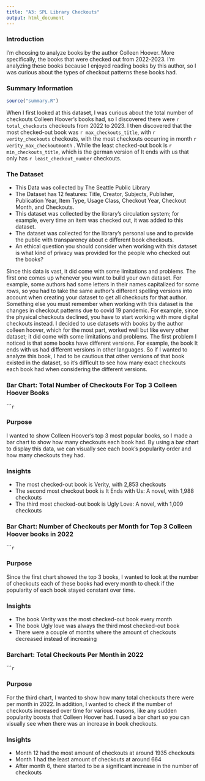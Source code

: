 ```yaml
---
title: "A3: SPL Library Checkouts"
output: html_document
---
```


### Introduction

I'm choosing to analyze books by the author Colleen Hoover. More specifically, the books that were checked out from 2022-2023. I'm analyzing these books because I enjoyed reading books by this author, so I was curious about the types of checkout patterns these books had.   

### Summary Information

```r
source("summary.R")
```


When I first looked at this dataset, I was curious about the total number of checkouts Colleen Hoover's books had, so I discovered there were `r total_checkouts` checkouts from 2022 to 2023. I then discovered that the most checked-out book was `r max_checkouts_title`, with `r verity_checkouts` checkouts, with the most checkouts occurring in month `r verity_max_checkoutmonth` . While the least checked-out book is `r min_checkouts_title`, which is the german version of It ends with us that only has `r least_checkout_number` checkouts. 



### The Dataset

- This Data was collected by The Seattle Public Library
- The Dataset has 12 features: Title, Creator, Subjects, Publisher, Publication Year, Item Type, Usage Class, Checkout Year, Checkout Month, and Checkouts.   
- This dataset was collected by the library's circulation system; for example, every time an item was checked out, it was added to this dataset.  
- The dataset was collected for the library's personal use and to provide the public with transparency about c different book checkouts.    
- An ethical question you should consider when working with this dataset is what kind of privacy was provided for the people who checked out the books?    

 Since this data is vast, it did come with some limitations and problems. The first one comes up whenever you want to build your own dataset. For example, some authors had some letters in their names capitalized for some rows, so you had to take the same author's different spelling versions into account when creating your dataset to get all checkouts for that author.
Something else you must remember when working with this dataset is the changes in checkout patterns due to covid 19 pandemic. For example, since the physical checkouts declined, you have to start working with more digital checkouts instead. 
I decided to use datasets with books by the author colleen hoover, which for the most part, worked well but like every other dataset; it did come with some limitations and problems. The first problem I noticed is that some books have different versions. For example, the book It ends with us had different versions in other languages. So if I wanted to analyze this book, I had to be cautious that other versions of that book existed in the dataset, so it's difficult to see how many exact checkouts each book had when considering the different versions. 



### Bar Chart: Total Number of Checkouts For Top 3 Colleen Hoover Books


``````r
```

### Purpose

I wanted to show Colleen Hoover's top 3 most popular books, so I made a bar chart to show how many checkouts each book had. By using a bar chart to display this data, we can visually see each book's popularity order and how many checkouts they had. 

### Insights

* The most checked-out book is Verity, with 2,853 checkouts
* The second most checkout book is It Ends with Us: A novel, with 1,988 checkouts
* The third most checked-out book is Ugly Love: A novel, with 1,009 checkouts
 

### Bar Chart: Number of Checkouts per Month for Top 3 Colleen Hoover books in 2022


``````r
```

### Purpose

Since the first chart showed the top 3 books, I wanted to look at the number of checkouts each of these books had every month to check if the popularity of each book stayed constant over time.

### Insights

* The book Verity was the most checked-out book every month 
* The book Ugly love was always the third most checked-out book
* There were a couple of months where the amount of checkouts decreased instead of increasing 

### Barchart: Total Checkouts Per Month in 2022


``````r
```


### Purpose

For the third chart, I wanted to show how many total checkouts there were per month in 2022. In addition, I wanted to check if the number of checkouts increased over time for various reasons, like any sudden popularity boosts that Colleen Hoover had. I used a bar chart so you can visually see when there was an increase in book checkouts. 

### Insights

* Month 12 had the most amount of checkouts at around 1935 checkouts
* Month 1 had the least amount of checkouts at around 664
* After month 6, there started to be a significant increase in the number of checkouts